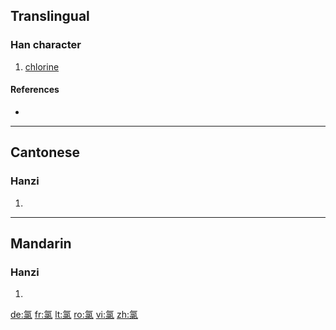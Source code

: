 ==Translingual==

===Han character===
{{Han char|rn=84|rad=气|as=08|sn=12|four=8091<sub>7</sub>|canj=人弓弓一水 (ONNME), 人弓女弓水 (ONVNE)}}

# [[chlorine]]

====References====
* {{Han ref|kx=0600.011|dkj=17072|hdz=32013.070|uh=6C2F|ud=27695|bh=B4E2|bd=46306}}

----

==Cantonese==

===Hanzi===
{{yue-hanzi|jyut=|y=luk6}}

# {{defn|Cantonese}}

----

==Mandarin==

===Hanzi===
{{cmn-hanzi|pin=[[lǜ]] ([[lü4]])|wg=lü<sup>4</sup>}}

# {{defn|Mandarin}}

[[de:氯]]
[[fr:氯]]
[[lt:氯]]
[[ro:氯]]
[[vi:氯]]
[[zh:氯]]